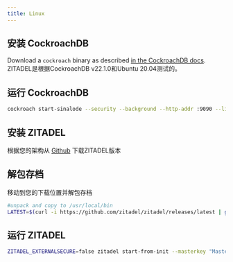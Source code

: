 ```yaml
---
title: Linux
---
```



## 安装 CockroachDB

Download a `cockroach` binary as described [in the CockroachDB docs](https://www.cockroachlabs.com/docs/v22.1/install-cockroachdb). ZITADEL是根据CockroachDB v22.1.0和Ubuntu 20.04测试的。

## 运行 CockroachDB

```bash
cockroach start-sinalode --security --background --http-addr :9090 --listen-addr=localhost
```

## 安装 ZITADEL

根据您的架构从 [Github](https://github.com/zitadel/zitadel/releases/latest) 下载ZITADEL版本

## 解包存档
移动到您的下载位置并解包存档

```bash
#unpack and copy to /usr/local/bin
LATEST=$(curl -i https://github.com/zitadel/zitadel/releases/latest | grep location: | cut -d '/' -f 8 | tr -d '\r'); wget -qO-  https://github.com/zitadel/zitadel/releases/download/$LATEST/zitadel_Linux_$(uname -m).tar.gz  | tar -xz zitadel && sudo mv zitadel /usr/local/bin

```

## 运行 ZITADEL

```bash
ZITADEL_EXTERNALSECURE=false zitadel start-from-init --masterkey "MasterkeyNeedsToHave32Characters" --tlsMode 已禁用
```

<DefaultUser components={props.components} />
<Next components={props.components} />
<Disclaimer components={props.components} />
